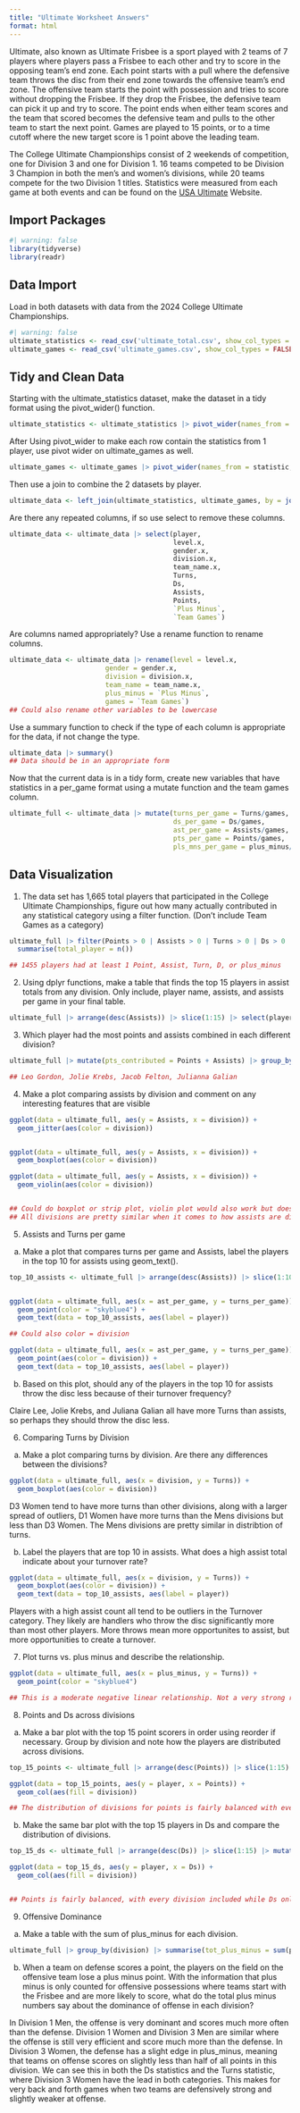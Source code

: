```yaml
---
title: "Ultimate Worksheet Answers"
format: html
---
```


Ultimate, also known as Ultimate Frisbee is a sport played with 2 teams of 7 players where players pass a Frisbee to each other and try to score in the opposing team's end zone. Each point starts with a pull where the defensive team throws the disc from their end zone towards the offensive team's end zone. The offensive team starts the point with possession and tries to score without dropping the Frisbee. If they drop the Frisbee, the defensive team can pick it up and try to score. The point ends when either team scores and the team that scored becomes the defensive team and pulls to the other team to start the next point. Games are played to 15 points, or to a time cutoff where the new target score is 1 point above the leading team.

The College Ultimate Championships consist of 2 weekends of competition, one for Division 3 and one for Division 1. 16 teams competed to be Division 3 Champion in both the men's and women's divisions, while 20 teams compete for the two Division 1 titles. Statistics were measured from each game at both events and can be found on the [USA Ultimate](https://play.usaultimate.org/) Website. 

## Import Packages

```r
#| warning: false
library(tidyverse)
library(readr)
```

## Data Import

Load in both datasets with data from the 2024 College Ultimate Championships.
```r
#| warning: false
ultimate_statistics <- read_csv('ultimate_total.csv', show_col_types = FALSE)
ultimate_games <- read_csv('ultimate_games.csv', show_col_types = FALSE)
```


## Tidy and Clean Data

Starting with the ultimate_statistics dataset, make the dataset in a tidy format using the pivot_wider() function.

```r
ultimate_statistics <- ultimate_statistics |> pivot_wider(names_from = statistic, values_from = value)
```

After Using pivot_wider to make each row contain the statistics from 1 player, use pivot wider on ultimate_games as well.

```r
ultimate_games <- ultimate_games |> pivot_wider(names_from = statistic, values_from = value)
```

Then use a join to combine the 2 datasets by player.

```r
ultimate_data <- left_join(ultimate_statistics, ultimate_games, by = join_by(player))
```

Are there any repeated columns, if so use select to remove these columns.

```r
ultimate_data <- ultimate_data |> select(player, 
                                         level.x, 
                                         gender.x,
                                         division.x,
                                         team_name.x, 
                                         Turns, 
                                         Ds, 
                                         Assists, 
                                         Points, 
                                         `Plus Minus`, 
                                         `Team Games`)
```

Are columns named appropriately? Use a rename function to rename columns.

```r
ultimate_data <- ultimate_data |> rename(level = level.x, 
                        gender = gender.x, 
                        division = division.x,
                        team_name = team_name.x,
                        plus_minus = `Plus Minus`,
                        games = `Team Games`)
## Could also rename other variables to be lowercase
```

Use a summary function to check if the type of each column is appropriate for the data, if not change the type.

```r
ultimate_data |> summary()
## Data should be in an appropriate form
```


Now that the current data is in a tidy form, create new variables that have statistics in a per_game format using a mutate function and the team games column.

```r
ultimate_full <- ultimate_data |> mutate(turns_per_game = Turns/games, 
                                         ds_per_game = Ds/games,
                                         ast_per_game = Assists/games,
                                         pts_per_game = Points/games,
                                         pls_mns_per_game = plus_minus/games)
```

## Data Visualization

1. The data set has 1,665 total players that participated in the College Ultimate Championships, figure out how many actually contributed in any statistical category using a filter function. (Don't include Team Games as a category)

```r
ultimate_full |> filter(Points > 0 | Assists > 0 | Turns > 0 | Ds > 0 | plus_minus != 0) |> 
  summarise(total_player = n())

## 1455 players had at least 1 Point, Assist, Turn, D, or plus_minus
```


2. Using dplyr functions, make a table that finds the top 15 players in assist totals from any division. Only include, player name, assists, and assists per game in your final table.

```r
ultimate_full |> arrange(desc(Assists)) |> slice(1:15) |> select(player, Assists, ast_per_game)
```

3. Which player had the most points and assists combined in each different division?

```r
ultimate_full |> mutate(pts_contributed = Points + Assists) |> group_by(division) |> arrange(desc(pts_contributed)) |> select(player, Points, Assists, pts_contributed) |> slice(1)

## Leo Gordon, Jolie Krebs, Jacob Felton, Julianna Galian
```


4. Make a plot comparing assists by division and comment on any interesting features that are visible

```r
ggplot(data = ultimate_full, aes(y = Assists, x = division)) +
  geom_jitter(aes(color = division))


ggplot(data = ultimate_full, aes(y = Assists, x = division)) +
  geom_boxplot(aes(color = division))

ggplot(data = ultimate_full, aes(y = Assists, x = division)) +
  geom_violin(aes(color = division))


## Could do boxplot or strip plot, violin plot would also work but doesn't display the data very well
## All divisions are pretty similar when it comes to how assists are distibuted
```


5. Assists and Turns per game

a. Make a plot that compares turns per game and Assists, label the players in the top 10 for assists using geom_text().

```r
top_10_assists <- ultimate_full |> arrange(desc(Assists)) |> slice(1:10)


ggplot(data = ultimate_full, aes(x = ast_per_game, y = turns_per_game)) +
  geom_point(color = "skyblue4") +
  geom_text(data = top_10_assists, aes(label = player))

## Could also color = division

ggplot(data = ultimate_full, aes(x = ast_per_game, y = turns_per_game)) +
  geom_point(aes(color = division)) +
  geom_text(data = top_10_assists, aes(label = player))
```


b. Based on this plot, should any of the players in the top 10 for assists throw the disc less because of their turnover frequency?

Claire Lee, Jolie Krebs, and Juliana Galian all have more Turns than assists, so perhaps they should throw the disc less. 



6. Comparing Turns by Division

a. Make a plot comparing turns by division. Are there any differences between the divisions?

```r
ggplot(data = ultimate_full, aes(x = division, y = Turns)) +
  geom_boxplot(aes(color = division))
```

D3 Women tend to have more turns than other divisions, along with a larger spread of outliers, D1 Women have more turns than the Mens divisions but less than D3 Women. The Mens divisions are pretty similar in distribtion of turns.

b. Label the players that are top 10 in assists. What does a high assist total indicate about your turnover rate?

```r
ggplot(data = ultimate_full, aes(x = division, y = Turns)) +
  geom_boxplot(aes(color = division)) +
  geom_text(data = top_10_assists, aes(label = player))
```

Players with a high assist count all tend to be outliers in the Turnover category. They likely are handlers who throw the disc significantly more than most other players. More throws mean more opportunites to assist, but more opportunities to create a turnover.


7. Plot turns vs. plus minus and describe the relationship.

```r
ggplot(data = ultimate_full, aes(x = plus_minus, y = Turns)) +
  geom_point(color = "skyblue4")

## This is a moderate negative linear relationship. Not a very strong relationship, but there is definitely a correlation between large amounts of turnovers and a lower plus/minus.
```


8. Points and Ds across divisions

a. Make a bar plot with the top 15 point scorers in order using reorder if necessary. Group by division and note how the players are distributed across divisions.

```r
top_15_points <- ultimate_full |> arrange(desc(Points)) |> slice(1:15) |> mutate(player = reorder(player, Points))

ggplot(data = top_15_points, aes(y = player, x = Points)) +
  geom_col(aes(fill = division))

## The distribution of divisions for points is fairly balanced with every division included
```

b. Make the same bar plot with the top 15 players in Ds and compare the distribution of divisions.

```r
top_15_ds <- ultimate_full |> arrange(desc(Ds)) |> slice(1:15) |> mutate(player = reorder(player, Ds))

ggplot(data = top_15_ds, aes(y = player, x = Ds)) +
  geom_col(aes(fill = division))


## Points is fairly balanced, with every division included while Ds only has the women's divisions, with D3 taking 11 of the top 15 spots.
```


9. Offensive Dominance

a. Make a table with the sum of plus_minus for each division. 
```r
ultimate_full |> group_by(division) |> summarise(tot_plus_minus = sum(plus_minus))
```


b. When a team on defense scores a point, the players on the field on the offensive team lose a plus minus point. With the information that plus minus is only counted for offensive possessions where teams start with the Frisbee and are more likely to score, what do the total plus minus numbers say about the dominance of offense in each division?

In Division 1 Men, the offense is very dominant and scores much more often than the defense. Division 1 Women and Division 3 Men are similar where the offense is still very efficient and score much more than the defense. In Division 3 Women, the defense has a slight edge in plus_minus, meaning that teams on offense scores on slightly less than half of all points in this division. We can see this in both the Ds statistics and the Turns statistic, where Division 3 Women have the lead in both categories. This makes for very back and forth games when two teams are defensively strong and slightly weaker at offense.




